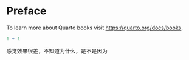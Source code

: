 # Preface {.unnumbered}

To learn more about Quarto books visit <https://quarto.org/docs/books>.

```r
1 + 1
```

感觉效果很差，不知道为什么，是不是因为
